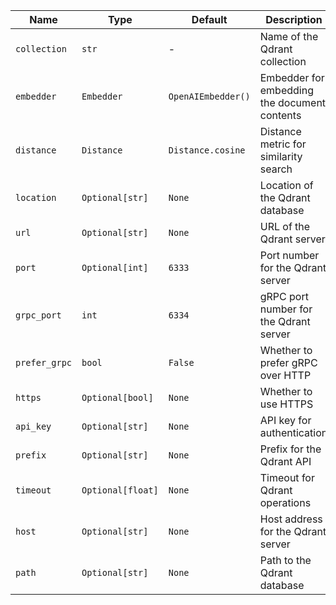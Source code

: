 | Name          | Type              | Default            | Description                                  |
| ------------- | ----------------- | ------------------ | -------------------------------------------- |
| `collection`  | `str`             | -                  | Name of the Qdrant collection                |
| `embedder`    | `Embedder`        | `OpenAIEmbedder()` | Embedder for embedding the document contents |
| `distance`    | `Distance`        | `Distance.cosine`  | Distance metric for similarity search        |
| `location`    | `Optional[str]`   | `None`             | Location of the Qdrant database              |
| `url`         | `Optional[str]`   | `None`             | URL of the Qdrant server                     |
| `port`        | `Optional[int]`   | `6333`             | Port number for the Qdrant server            |
| `grpc_port`   | `int`             | `6334`             | gRPC port number for the Qdrant server       |
| `prefer_grpc` | `bool`            | `False`            | Whether to prefer gRPC over HTTP             |
| `https`       | `Optional[bool]`  | `None`             | Whether to use HTTPS                         |
| `api_key`     | `Optional[str]`   | `None`             | API key for authentication                   |
| `prefix`      | `Optional[str]`   | `None`             | Prefix for the Qdrant API                    |
| `timeout`     | `Optional[float]` | `None`             | Timeout for Qdrant operations                |
| `host`        | `Optional[str]`   | `None`             | Host address for the Qdrant server           |
| `path`        | `Optional[str]`   | `None`             | Path to the Qdrant database                  |
